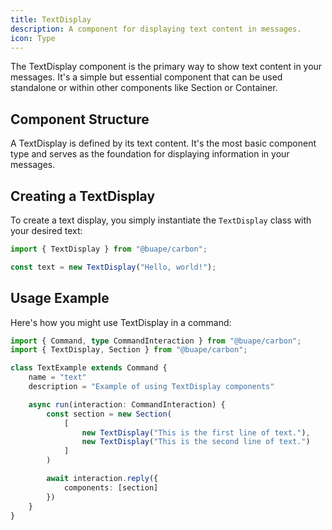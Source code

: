 ```yaml
---
title: TextDisplay
description: A component for displaying text content in messages.
icon: Type
---
```


The TextDisplay component is the primary way to show text content in your messages. It's a simple but essential component that can be used standalone or within other components like Section or Container.

## Component Structure

A TextDisplay is defined by its text content. It's the most basic component type and serves as the foundation for displaying information in your messages.

## Creating a TextDisplay

To create a text display, you simply instantiate the `TextDisplay` class with your desired text:

```ts title="src/components/text.ts"
import { TextDisplay } from "@buape/carbon";

const text = new TextDisplay("Hello, world!");
```

## Usage Example

Here's how you might use TextDisplay in a command:

```ts title="src/commands/text-example.ts"
import { Command, type CommandInteraction } from "@buape/carbon";
import { TextDisplay, Section } from "@buape/carbon";

class TextExample extends Command {
	name = "text"
	description = "Example of using TextDisplay components"

	async run(interaction: CommandInteraction) {
		const section = new Section(
			[
				new TextDisplay("This is the first line of text."),
				new TextDisplay("This is the second line of text.")
			]
		)

		await interaction.reply({
			components: [section]
		})
	}
}
``` 